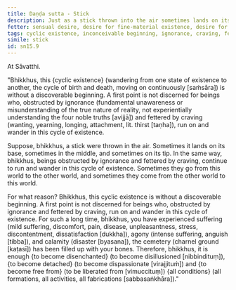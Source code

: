 ```yaml
---
title: Daṇḍa sutta - Stick
description: Just as a stick thrown into the air sometimes lands on its base, sometimes in the middle and sometimes on its tip, beings, obstructed by ignorance and fettered by craving, continue to run and wander in this cycle of existence.
fetter: sensual desire, desire for fine-material existence, desire for immaterial existence, conceit, ignorance
tags: cyclic existence, inconceivable beginning, ignorance, craving, fetter, stick, disenchantment, detachment, liberation, sn, sn12-21, sn15
simile: stick
id: sn15.9
---
```


At Sāvatthi.

"Bhikkhus, this \{cyclic existence} (wandering from one state of existence to another, the cycle of birth and death, moving on continuously [saṁsāra]) is without a discoverable beginning. A first point is not discerned for beings who, obstructed by ignorance (fundamental unawareness or misunderstanding of the true nature of reality, not experientially understanding the four noble truths [avijjā]) and fettered by craving (wanting, yearning, longing, attachment, lit. thirst [taṇha]), run on and wander in this cycle of existence.

Suppose, bhikkhus, a stick were thrown in the air. Sometimes it lands on its base, sometimes in the middle, and sometimes on its tip. In the same way, bhikkhus, beings obstructed by ignorance and fettered by craving, continue to run and wander in this cycle of existence. Sometimes they go from this world to the other world, and sometimes they come from the other world to this world.

For what reason? Bhikkhus, this cyclic existence is without a discoverable beginning. A first point is not discerned for beings who, obstructed by ignorance and fettered by craving, run on and wander in this cycle of existence. For such a long time, bhikkhus, you have experienced suffering (mild suffering, discomfort, pain, disease, unpleasantness, stress, discontentment, dissatisfaction [dukkha]), agony (intense suffering, anguish [tibba]), and calamity (disaster [byasana]), the cemetery (charnel ground [kaṭasī]) has been filled up with your bones. Therefore, bhikkhus, it is enough \{to become disenchanted} (to become disillusioned [nibbindituṃ]), \{to become detached} (to become dispassionate [virajjituṁ]) and \{to become free from} (to be liberated from [vimuccituṃ]) \{all conditions} (all formations, all activities, all fabrications [sabbasaṅkhāra])."